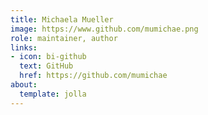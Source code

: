 ```yaml
---
title: Michaela Mueller
image: https://www.github.com/mumichae.png
role: maintainer, author
links:
- icon: bi-github
  text: GitHub
  href: https://github.com/mumichae
about:
  template: jolla
---
```


